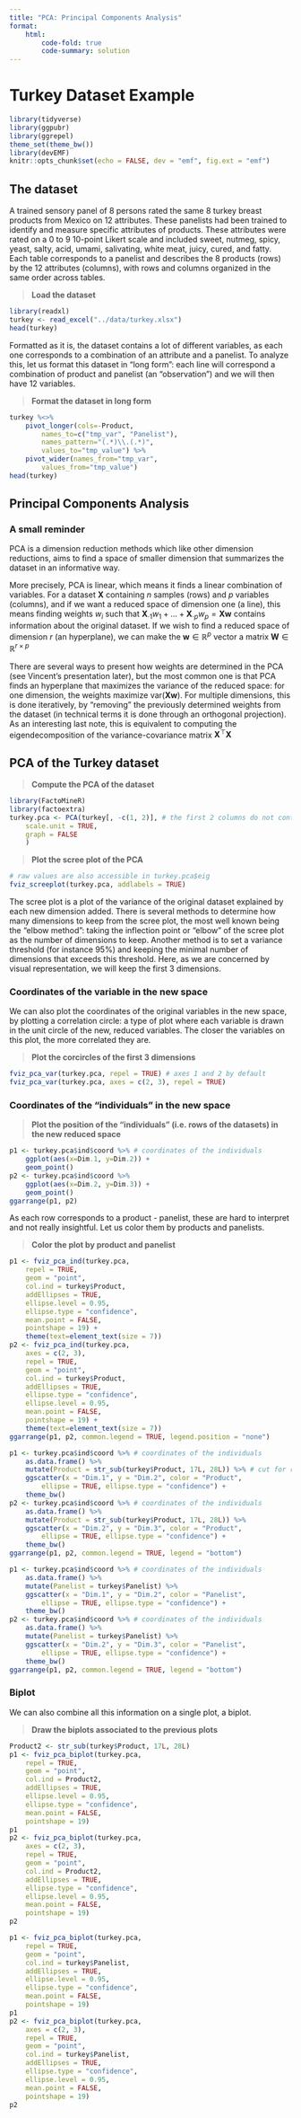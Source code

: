```yaml
---
title: "PCA: Principal Components Analysis"
format:
    html:
        code-fold: true
        code-summary: solution
---
```


# Turkey Dataset Example

```r
library(tidyverse)
library(ggpubr)
library(ggrepel)
theme_set(theme_bw())
library(devEMF)
knitr::opts_chunk$set(echo = FALSE, dev = "emf", fig.ext = "emf")
```

## The dataset

A trained sensory panel of 8 persons rated the same 8 turkey breast products
from Mexico on 12 attributes. These panelists had been trained to identify and
measure specific attributes of products. These attributes were rated on a 0 to 9
10-point Likert scale and included sweet, nutmeg, spicy, yeast, salty, acid,
umami, salivating, white meat, juicy, cured, and fatty. Each table corresponds
to a panelist and describes the 8 products (rows) by the 12 attributes
(columns), with rows and columns organized in the same order across tables.

> **Load the dataset**

```r
library(readxl)
turkey <- read_excel("../data/turkey.xlsx")
head(turkey)
```

Formatted as it is, the dataset contains a lot of different variables, as each
one corresponds to a combination of an attribute and a panelist. To analyze
this, let us format this dataset in "long form": each line will correspond a
combination of product and panelist (an "observation") and we will then have 12
variables.

> **Format the dataset in long form**

```r
turkey %<>%
    pivot_longer(cols=-Product,
        names_to=c("tmp_var", "Panelist"),
        names_pattern="(.*)\\.(.*)",
        values_to="tmp_value") %>%
    pivot_wider(names_from="tmp_var",
        values_from="tmp_value")
head(turkey)
```

## Principal Components Analysis

### A small reminder

PCA is a dimension reduction methods which like other dimension reductions, aims
to find a space of smaller dimension that summarizes the dataset in an
informative way. 

More precisely, PCA is linear, which means it finds a linear combination of
variables. For a dataset $\mathbf{X}$ containing $n$ samples (rows) and $p$
variables (columns), and if we want a reduced space of dimension one (a line),
this means finding weights $w_i$ such that $\mathbf{X}_{\cdot 1} w_1 + \ldots +
\mathbf{X}_{\cdot p}w_p = \mathbf{Xw}$ contains information about the original
dataset. If we wish to find a reduced space of dimension $r$ (an hyperplane), we
can make the $\mathbf{w}\in\mathbb{R}^p$ vector a matrix
$\mathbf{W}\in\mathbb{R}^{r\times p}$

There are several ways to present how weights are determined in the PCA (see
Vincent's presentation later), but the most common one is that PCA finds an
hyperplane that maximizes the variance of the reduced space: for one dimension,
the weights maximize $\mathrm{var}(\mathbf{Xw})$. For multiple dimensions, this
is done iteratively, by "removing" the previously determined weights from the
dataset (in technical terms it is done through an orthogonal projection). As an
interesting last note, this is equivalent to computing the eigendecomposition of
the variance-covariance matrix $\mathbf{X}^\top\mathbf{X}$

## PCA of the Turkey dataset

> **Compute the PCA of the dataset**

```r
library(FactoMineR)
library(factoextra)
turkey.pca <- PCA(turkey[, -c(1, 2)], # the first 2 columns do not contain numerical data
    scale.unit = TRUE,
    graph = FALSE
    ) 
```

> **Plot the scree plot of the PCA**

```r
# raw values are also accessible in turkey.pca$eig
fviz_screeplot(turkey.pca, addlabels = TRUE)
```

The scree plot is a plot of the variance of the original dataset explained by
each new dimension added. There is several methods to determine how many
dimensions to keep from the scree plot, the most well known being the "elbow
method": taking the inflection point or "elbow" of the scree plot as the number
of dimensions to keep. Another method is to set a variance threshold (for
instance 95%) and keeping the minimal number of dimensions that exceeds this
threshold. Here, as we are concerned by visual representation, we will keep the
first 3 dimensions.

### Coordinates of the variable in the new space

We can also plot the coordinates of the original variables in the new space, by
plotting a correlation circle: a type of plot where each variable is drawn in
the unit circle of the new, reduced variables. The closer the variables on this
plot, the more correlated they are.

> **Plot the corcircles of the first 3 dimensions**

```r
fviz_pca_var(turkey.pca, repel = TRUE) # axes 1 and 2 by default
fviz_pca_var(turkey.pca, axes = c(2, 3), repel = TRUE)
```

### Coordinates of the "individuals" in the new space

> **Plot the position of the "individuals" (i.e. rows of the datasets) in the new reduced space**

```r
p1 <- turkey.pca$ind$coord %>% # coordinates of the individuals
    ggplot(aes(x=Dim.1, y=Dim.2)) +
    geom_point()
p2 <- turkey.pca$ind$coord %>%
    ggplot(aes(x=Dim.2, y=Dim.3)) +
    geom_point()
ggarrange(p1, p2)
```

As each row corresponds to a product - panelist, these are hard to interpret and not really insightful.
Let us color them by products and panelists.

> **Color the plot by product and panelist**

```r
p1 <- fviz_pca_ind(turkey.pca,
    repel = TRUE,
    geom = "point",
    col.ind = turkey$Product,
    addEllipses = TRUE,
    ellipse.level = 0.95,
    ellipse.type = "confidence",
    mean.point = FALSE,
    pointshape = 19) +
    theme(text=element_text(size = 7))
p2 <- fviz_pca_ind(turkey.pca, 
    axes = c(2, 3),
    repel = TRUE,
    geom = "point",
    col.ind = turkey$Product,
    addEllipses = TRUE, 
    ellipse.type = "confidence",
    ellipse.level = 0.95,
    mean.point = FALSE,
    pointshape = 19) +
    theme(text=element_text(size = 7))
ggarrange(p1, p2, common.legend = TRUE, legend.position = "none")
```

```r
p1 <- turkey.pca$ind$coord %>% # coordinates of the individuals
    as.data.frame() %>%
    mutate(Product = str_sub(turkey$Product, 17L, 28L)) %>% # cut for representation
    ggscatter(x = "Dim.1", y = "Dim.2", color = "Product",
        ellipse = TRUE, ellipse.type = "confidence") +
    theme_bw()
p2 <- turkey.pca$ind$coord %>% # coordinates of the individuals
    as.data.frame() %>%
    mutate(Product = str_sub(turkey$Product, 17L, 28L)) %>%
    ggscatter(x = "Dim.2", y = "Dim.3", color = "Product",
        ellipse = TRUE, ellipse.type = "confidence") +
    theme_bw()
ggarrange(p1, p2, common.legend = TRUE, legend = "bottom")
```

```r
p1 <- turkey.pca$ind$coord %>% # coordinates of the individuals
    as.data.frame() %>%
    mutate(Panelist = turkey$Panelist) %>%
    ggscatter(x = "Dim.1", y = "Dim.2", color = "Panelist",
        ellipse = TRUE, ellipse.type = "confidence") +
    theme_bw()
p2 <- turkey.pca$ind$coord %>% # coordinates of the individuals
    as.data.frame() %>%
    mutate(Panelist = turkey$Panelist) %>%
    ggscatter(x = "Dim.2", y = "Dim.3", color = "Panelist",
        ellipse = TRUE, ellipse.type = "confidence") +
    theme_bw()
ggarrange(p1, p2, common.legend = TRUE, legend = "bottom")
```

### Biplot

We can also combine all this information on a single plot, a biplot.

> **Draw the biplots associated to the previous plots**

```r
Product2 <- str_sub(turkey$Product, 17L, 28L)
p1 <- fviz_pca_biplot(turkey.pca,
    repel = TRUE,
    geom = "point",
    col.ind = Product2,
    addEllipses = TRUE,
    ellipse.level = 0.95,
    ellipse.type = "confidence",
    mean.point = FALSE,
    pointshape = 19)
p1
p2 <- fviz_pca_biplot(turkey.pca, 
    axes = c(2, 3),
    repel = TRUE,
    geom = "point",
    col.ind = Product2,
    addEllipses = TRUE, 
    ellipse.type = "confidence",
    ellipse.level = 0.95,
    mean.point = FALSE,
    pointshape = 19)
p2
```

```r
p1 <- fviz_pca_biplot(turkey.pca,
    repel = TRUE,
    geom = "point",
    col.ind = turkey$Panelist,
    addEllipses = TRUE,
    ellipse.level = 0.95,
    ellipse.type = "confidence",
    mean.point = FALSE,
    pointshape = 19)
p1
p2 <- fviz_pca_biplot(turkey.pca, 
    axes = c(2, 3),
    repel = TRUE,
    geom = "point",
    col.ind = turkey$Panelist,
    addEllipses = TRUE, 
    ellipse.type = "confidence",
    ellipse.level = 0.95,
    mean.point = FALSE,
    pointshape = 19)
p2
```